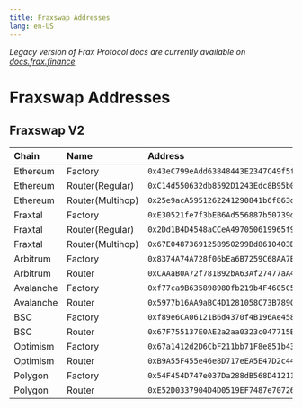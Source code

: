 ```yaml
---
title: Fraxswap Addresses
lang: en-US
---
```




*Legacy version of Frax Protocol docs are currently available on [docs.frax.finance](https://docs.frax.finance)*
# Fraxswap Addresses

## Fraxswap V2

| Chain            | Name            | Address                                           |
| :--------------- | :-------------- | :------------------------------------------------ |
| Ethereum         | Factory         | ```0x43eC799eAdd63848443E2347C49f5f52e8Fe0F6f```  |
| Ethereum         | Router(Regular) | ```0xC14d550632db8592D1243Edc8B95b0Ad06703867```  |
| Ethereum         | Router(Multihop)| ```0x25e9acA5951262241290841b6f863d59D37DC4f0```  |
| Fraxtal          | Factory         | ```0xE30521fe7f3bEB6Ad556887b50739d6C7CA667E6```  |
| Fraxtal          | Router(Regular) | ```0x2Dd1B4D4548aCCeA497050619965f91f78b3b532```  |
| Fraxtal          | Router(Multihop)| ```0x67E04873691258950299Bd8610403D69bA0A1e10```  |
| Arbitrum         | Factory         | ```0x8374A74A728f06bEa6B7259C68AA7BBB732bfeaD```  |
| Arbitrum         | Router          | ```0xCAAaB0A72f781B92bA63Af27477aA46aB8F653E7```  |
| Avalanche        | Factory         | ```0xf77ca9B635898980fb219b4F4605C50e4ba58afF```  |
| Avalanche        | Router          | ```0x5977b16AA9aBC4D1281058C73B789C65Bf9ab3d3```  |
| BSC              | Factory         | ```0xf89e6CA06121B6d4370f4B196Ae458e8b969A011```  |
| BSC              | Router          | ```0x67F755137E0AE2a2aa0323c047715Bf6523116E5```  |
| Optimism         | Factory         | ```0x67a1412d2D6CbF211bb71F8e851b4393b491B10f```  |
| Optimism         | Router          | ```0xB9A55F455e46e8D717eEA5E47D2c449416A0437F```  |
| Polygon          | Factory         | ```0x54F454D747e037Da288dB568D4121117EAb34e79```  |
| Polygon          | Router          | ```0xE52D0337904D4D0519EF7487e707268E1DB6495F```  |

